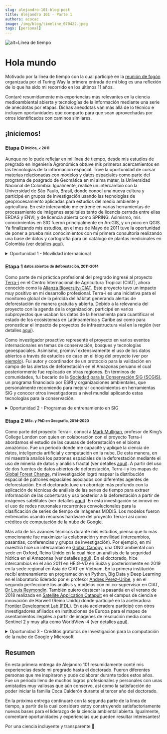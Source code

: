 ```yaml
---
slug: alejandro-101-blog-post
title: Alejandro 101 - Parte 1
authors: acocac
image: /img/blog/timeline_070422.jpeg
tags: [personal]
---
```


![alt=Línea de tiempo](/img/blog/timeline_070422.jpeg)

# Hola mundo

Motivado por la línea de tiempo con la cual participé en la [reunión de fogón](https://twitter.com/turingway/status/1538893924022259712?ref_src=twsrc%5Etfw) organizada por el Turing Way la primera entrada de mi blog es una reflexión de lo que ha sido mi recorrido en los últimos 11 años.

Contaré resumidamente mis experiencias más relevantes en la ciencia medioambiental abierta y tecnologías de la información mediante una serie de anécdotas por etapas. Dichas anécdotas van más allá de lo técnico e incluyen oportunidades que comparto para que sean aprovechadas por otros identificados con caminos similares.

## ¡Iniciemos!

### Etapa 0 <sub><sup>inicios, < 2011</sup></sub>
Aunque no lo pude reflejar en mi línea de tiempo, desde mis estudios de pregrado en Ingeniería Agronómica obtuve mis primeros acercamientos en las tecnologías de la información espacial.
Tuve la oportunidad de cursar materias relacionadas con modelos y datos espaciales como parte del programa de posgrado de Geomática en mi alma mater, la Universidad Nacional de Colombia.
Igualmente, realicé un intercambio con la Universidad de São Paulo, Brasil, donde conocí una nueva cultura y participé en grupos de investigación usando las tecnologías de geoprocesamiento aplicadas para estudios del medio ambiente y agricultura.
En este intercambio me entrené en varias herramientas de procesamiento de imágenes satelitales tanto de licencia cerrada entre ellas ERDAS y ENVI, y de licencia abierta como SPRING.
Asimismo, mis conocimientos en SIG fueron principalmente en ArcGIS, y un poco en QGIS.
Ya finalizando mis estudios, en el mes de Mayo de 2011 tuve la oportunidad de poner a prueba mis conocimientos con mi primera consultoría realizando una base de datos y cartografía para un catálogo de plantas medicinales en Colombia (ver detalles [aquí](./projects/#unal-aromatic)).

<details>
    <summary>Oportunidad 1 - Movilidad internacional</summary>
    ¿Sabías que la mayoría de programas de pregrado cuentan con programas de intercambio con universidades internacionales?
    Por ejemplo, la Oficina de Relaciones Interinstitucionales (
    <a href="http://ori.bogota.unal.edu.co/">ORI</a>
    ) de la Universidad Nacional de Colombia tiene una serie de convenios con múltiples universidades a nivel mundial. Gracias a estos convenios, yo pude estar durante 6 meses en Brasil, y asimismo recibí apoyo para participar en una conferencia en XV Simposio de Sensoriamento Remoto de Brasil, en la cual presente resultados de mi investigación de unos de los grupos de los que estuve involucrado (ver el artículo
    {" "}<a href="http://marte.sid.inpe.br/col/dpi.inpe.br/marte/2011/07.13.13.19/doc/p1386.pdf">aquí</a>).
    Si estas en pregrado o postgrado te invito mirar estos programas que muchas veces pasan desapercibidos, pero que son muy beneficiosos para conocer culturas y maneras de aplicar la ciencia en otros contextos.
</details>

### Etapa 1 <sub><sup> datos abiertos de deforestación, 2011-2014</sup></sub>
Como parte de mi práctica profesional del pregrado ingresé al proyecto [Terra-i](http://www.terra-i.org/) en el Centro Internacional de Agricultura Tropical (CIAT), ahora conocido como la [Alianza Bioversity-CIAT](https://alliancebioversityciat.org).
Este proyecto tuvo un impacto muy positivo en mi desarrollo profesional.
Terra-i es una iniciativa para el monitoreo global de la pérdida del hábitat generando alertas de deforestación de manera gratuita y abierta.
Debido a la relevancia del proyecto con la agenda de la organización, participé en varios subproyectos que usaban los datos de la herramienta para cuantificar el estado de los ecosistemas en Latinoamérica y Caribe así como para pronosticar el impacto de proyectos de infraestructura vial en la región (ver detalles [aquí](./projects/#ciat-terrai)).

Como investigador proactivo representé el proyecto en varios eventos internacionales en temas de conservación, bosques y tecnologías geoespaciales.
Asimismo, promoví extensivamente el uso de los datos abiertos a través de estudios de caso en el blog del proyecto (ver por [ejemplo](http://www.terra-i.org/news/news/Is-the--Paraguayan-Gran-Chaco--at-risk-for-extreme-habitat-destruction-.html)).
Fui autor y coordinador de un protocolo para la validación en campo de las alertas de deforestación en el Amazonas peruano el cual posteriormente fue replicado en otras regiones.
En términos de comunidades, fui becario de la [Sociedad para la Conservación SIG (SCGIS)](https://scgis.org/about), un programa financiado por ESRI y organizaciones ambientales, que personalmente recomiendo para mejorar conocimientos en herramientas SIG y conocer otros investigadores a nivel mundial aplicando estas tecnologías para la conservación.

<details>
    <summary>Oportunidad 2 - Programas de entrenamiento en SIG</summary>
    Como lo comenté en la parte final, tuve la oportunidad de ser becario del programa SCGIS.
    La aplicación se abre anualmente y selecciona profesionales trabajando en el área de conservación para que mejoran su conocimientos en herramientas SIG, principalmente ArcGIS (ver detalles
    {" "}<a href="https://scgis.org/training">aquí</a>).
    Asimismo, el programa permite que los becarios presenten su trabajo en la
    {" "}<a href="https://www.esri.com/en-us/about/events/uc/overview">conferencia de usuarios ESRI</a>
    {" "}así como en la
    {" "}<a href="https://scgis.org/conference">conferencia anual de SCGIS</a>.
    El proceso es bien competido pero con una buena motivación, preparación y evidencia del trabajo de conservación en el formulario de la aplicación es posible ser seleccionado.
    Es importante indicar que el programa cubre parcialmente los costos, y por tanto es necesario contar con apoyo externo de ciertos gastos como pasajes de avión y visa en caso de necesitar.
    Otros programas de capacitaciones o escuelas de verano pueden encontrarse en diferentes temáticas adicionales a la conservación.
    Mi consejo es buscar aquellas donde tengas una mayor afinidad, y donde ofrezcan la posibilidad de seguir conectado con los instructores y colegas que hacen parte de tu cohorte.
</details>

### Etapa 2 <sub><sup> MSc. y PhD en Geografía, 2014-2020</sup></sub>
Como parte del proyecto Terra-i, conocí a [Mark Mulligan](https://www.kcl.ac.uk/people/mark-mulligan), profesor de King’s College London con quien en colaboración con el proyecto Terra-i abordamos el estudio de las causas de deforestación en el bioma amazónico.
Fue un periodo donde me capacité y apliqué la ciencia de datos, inteligencia artificial y computación en la nube.
De esta manera, en mi maestría analicé los patrones espaciales de la deforestación mediante el uso de minería de datos y análisis fractal (ver detalles [aquí](./projects/#kcl-master)).
A partir del uso de dos fuentes de datos abiertos de deforestación, Terra-i y los mapas de [Global Forest Change](https://www.science.org/doi/10.1126/science.1244693?cookieSet=1), mi investigación logró mapear la distribución espacial de patrones espaciales asociados con diferentes agentes de deforestación.
En el doctorado tuve un abordaje más profundo con la aplicación de técnicas de análisis de las series de tiempo para extraer información de las coberturas y uso posterior a la deforestación a partir de imágenes satelitales (ver detalles [aquí](./projects/#kcl-phd)).
En esta investigación se innovó en el uso de redes neuronales recurrentes convolucionales para la clasificación de series de tiempo de imágenes MODIS.
Los modelos fueron entrenados usando recursos hardware del proyecto Terra-i así como créditos de computación de la nube de Google.

Más allá de los avances técnicos durante mis estudios, pienso que lo más emocionante fue maximizar la colaboración y movilidad (intercambios, pasantías, conferencias y grupos de investigación).
Por ejemplo, en mi maestría hice un intercambio en [Global Canopy](https://globalcanopy.org/), una ONG ambiental con sede en Oxford, Reino Unido en la cual hice un análisis de la seguridad hídrica en el Amazonas (ver detalles [aquí](./projects/#gcp-water)).
En el doctorado, hice intercambios en el año 2011 en HEIG-VD en Suiza y posteriormente en 2019 en la sede regional en Asia de CIAT en Vietnam.
En la primera institución recibí entrenamiento en programación en Python, Big Data y Deep Learning en el laboratorio liderado por el profesor [Andres Perez-Uribe](http://www.alunaweb.net/andres/), y en el segundo perfeccioné los análisis y modelos con mi co-supervisor en CIAT, [Dr Louis Reymondin](https://ciat.cgiar.org/ciat-coffee-cocoa-portfolio/louis-reymondin/). También quiero destacar la pasantía en el verano de 2018 realizada en [Satellite Application Catapult](https://sa.catapult.org.uk/) en el campus de ciencia e innovación de Harwell (Reino Unido) donde participé en la aceleradora [Frontier Development Lab (FDL)](https://frontierdevelopmentlab.org/).
En esta aceleradora participé con otros investigadores afiliados en instituciones de Europa para el mapeo de asentamientos ilegales a partir de imágenes de resolución media como Sentinel 2 y muy alta como WorldView-4 (ver detalles [aquí](./projects/#fdl-illegalsettlements)).

<details>
    <summary>Oportunidad 3 - Créditos gratuitos de investigación para la computación de la nube de Google y Microsoft</summary>
    Adicional al apoyo de los recursos hardware del proyecto Terra-i, tuve la iniciativa de explorar la computación de la nube a través del programa de educación que tienen Google y Microsoft.
    Google cuenta con un
    {" "}<a href="https://edu.google.com/intl/ALL_us/programs/credits/research">programa de créditos para la investigación</a>).
    Por otra parte, Microsoft tiene el programa AI for Earth en el cual se patrocina créditos de la plataforma Azure para investigaciones relacionadas con el medioambiente.
    A diferencia del programa generalizado de Google, los créditos del programa
    {" "}<a href="https://www.microsoft.com/en-us/ai/ai-for-earth-grants">AI for Earth</a>
    {" "}van más allá de prestar el servicio de la nube y pretenden conectar todos los investigadores e iniciativas proponiendo metodologías basadas en las ciencias de datos y IA para hacer impacto en sus proyectos medioambientales.
    No estoy a favor de ninguno de los dos programas ya que cada uno tiene sus ventajas de acuerdo a las necesidades de la investigación y comunidad a la que desean pertenecer.
    Para ambos programas, se requiere completar un formulario de aplicación donde se hacen una serie de preguntas de la investigación y un estimado del total de créditos requeridos.
    Para maximizar los chances de ser seleccionado, mi sugerencia es aprovechar la subscripción prueba de cada proveedor de la nube. De esta manera, pueden hacer un mejor estimativo de los créditos requeridos así como de servicios adicionales que pueden mencionar en la aplicación.
</details>

## Resumen

En esta primera entrega de Alejandro 101 resumidamente conté mis experiencias desde mi pregrado hasta el doctorado.
Fueron diferentes personas que me inspiraron y pude colaborar durante todos estos años.
Fue un periodo lleno de muchos logros profesionales y personales con unas amistades muy valiosas que aún conservo, así como la satisfacción de poder iniciar la familia Coca Calderón durante el tercer año del doctorado.

En la próxima entrega continuaré con la segunda parte de la línea de tiempo, a partir de la cual considero estoy construyendo satisfactoriamente nuevas bases para el liderazgo de la ciencia ambiental abierta.
Igualmente, comentaré oportunidades y experiencias que pueden resultar interesantes!

Por una ciencia incluyente y transparente 🚀

<!--truncate-->